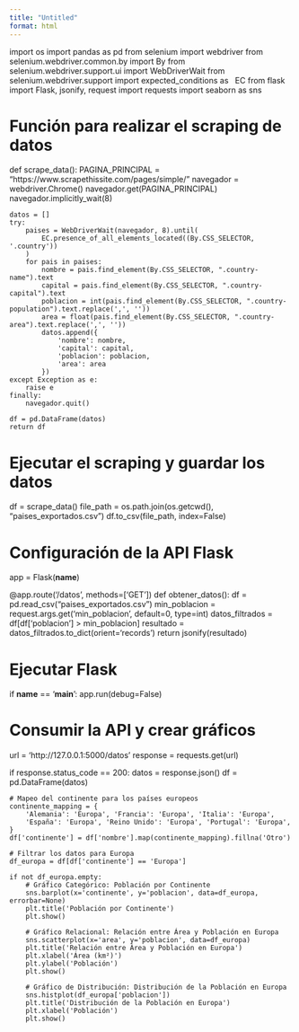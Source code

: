 ```yaml
---
title: "Untitled"
format: html
---
```



import os
import pandas as pd
from selenium import webdriver
from selenium.webdriver.common.by import By
from selenium.webdriver.support.ui import WebDriverWait
from selenium.webdriver.support import expected_conditions as   
 EC
from flask import Flask, jsonify, request
import requests
import seaborn as sns

# Función para realizar el scraping de datos
def scrape_data():
    PAGINA_PRINCIPAL = "https://www.scrapethissite.com/pages/simple/"
    navegador = webdriver.Chrome()
    navegador.get(PAGINA_PRINCIPAL)
    navegador.implicitly_wait(8)

    datos = []
    try:
        paises = WebDriverWait(navegador, 8).until(
            EC.presence_of_all_elements_located((By.CSS_SELECTOR, '.country'))
        )
        for pais in paises:
            nombre = pais.find_element(By.CSS_SELECTOR, ".country-name").text
            capital = pais.find_element(By.CSS_SELECTOR, ".country-capital").text
            poblacion = int(pais.find_element(By.CSS_SELECTOR, ".country-population").text.replace(',', ''))
            area = float(pais.find_element(By.CSS_SELECTOR, ".country-area").text.replace(',', ''))
            datos.append({
                'nombre': nombre,
                'capital': capital,
                'poblacion': poblacion,
                'area': area
            })
    except Exception as e:
        raise e
    finally:
        navegador.quit()

    df = pd.DataFrame(datos)
    return df

# Ejecutar el scraping y guardar los datos
df = scrape_data()
file_path = os.path.join(os.getcwd(), "paises_exportados.csv")
df.to_csv(file_path, index=False)

# Configuración de la API Flask
app = Flask(__name__)

@app.route('/datos', methods=['GET'])
def obtener_datos():
    df = pd.read_csv("paises_exportados.csv")
    min_poblacion = request.args.get('min_poblacion', default=0, type=int)
    datos_filtrados = df[df['poblacion'] > min_poblacion]
    resultado = datos_filtrados.to_dict(orient='records')
    return jsonify(resultado)

# Ejecutar Flask
if __name__ == '__main__':
    app.run(debug=False)

# Consumir la API y crear gráficos
url = 'http://127.0.0.1:5000/datos'
response = requests.get(url)

if response.status_code == 200:
    datos = response.json()
    df = pd.DataFrame(datos)

    # Mapeo del continente para los países europeos
    continente_mapping = {
        'Alemania': 'Europa', 'Francia': 'Europa', 'Italia': 'Europa',
        'España': 'Europa', 'Reino Unido': 'Europa', 'Portugal': 'Europa',
    }
    df['continente'] = df['nombre'].map(continente_mapping).fillna('Otro')

    # Filtrar los datos para Europa
    df_europa = df[df['continente'] == 'Europa']

    if not df_europa.empty:
        # Gráfico Categórico: Población por Continente
        sns.barplot(x='continente', y='poblacion', data=df_europa, errorbar=None)
        plt.title('Población por Continente')
        plt.show()

        # Gráfico Relacional: Relación entre Área y Población en Europa
        sns.scatterplot(x='area', y='poblacion', data=df_europa)
        plt.title('Relación entre Área y Población en Europa')
        plt.xlabel('Área (km²)')
        plt.ylabel('Población')
        plt.show()

        # Gráfico de Distribución: Distribución de la Población en Europa
        sns.histplot(df_europa['poblacion'])
        plt.title('Distribución de la Población en Europa')
        plt.xlabel('Población')
        plt.show()
